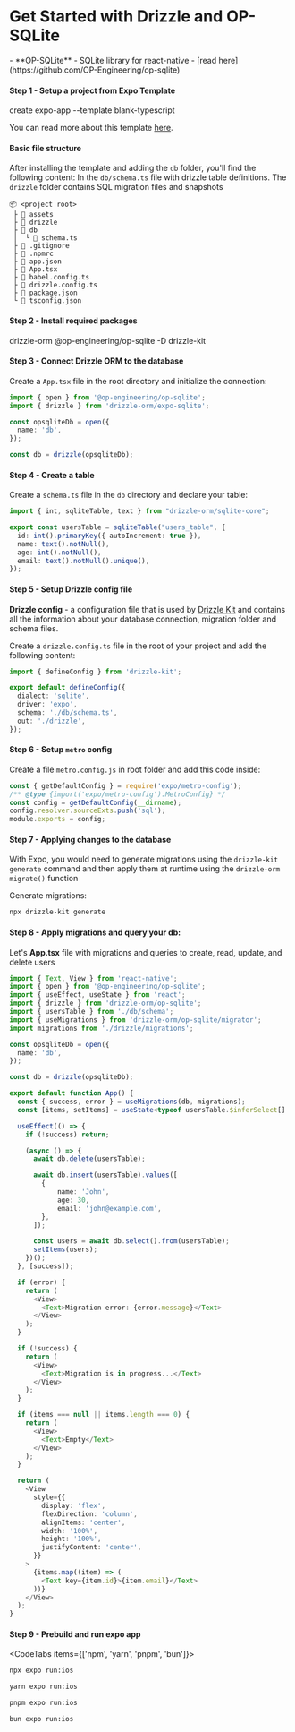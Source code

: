 
<Breadcrumbs/>

# Get Started with Drizzle and OP-SQLite

<Prerequisites>  
  - **OP-SQLite** - SQLite library for react-native - [read here](https://github.com/OP-Engineering/op-sqlite)
</Prerequisites>


#### Step 1 - Setup a project from Expo Template
<Npx>
create expo-app --template blank-typescript
</Npx>

You can read more about this template [here](https://docs.expo.dev/more/create-expo/#create-a-new-project).

#### Basic file structure

After installing the template and adding the `db` folder, you'll find the following content: In the `db/schema.ts` file with drizzle table definitions. The `drizzle` folder contains SQL migration files and snapshots

```plaintext
📦 <project root>
 ├ 📂 assets
 ├ 📂 drizzle
 ├ 📂 db
 │  └ 📜 schema.ts
 ├ 📜 .gitignore
 ├ 📜 .npmrc
 ├ 📜 app.json
 ├ 📜 App.tsx
 ├ 📜 babel.config.ts
 ├ 📜 drizzle.config.ts
 ├ 📜 package.json
 └ 📜 tsconfig.json
```

#### Step 2 - Install required packages
<Npm>
  drizzle-orm @op-engineering/op-sqlite
  -D drizzle-kit
</Npm>

#### Step 3 - Connect Drizzle ORM to the database

Create a `App.tsx` file in the root directory and initialize the connection:

```ts
import { open } from '@op-engineering/op-sqlite';
import { drizzle } from 'drizzle-orm/expo-sqlite';

const opsqliteDb = open({
  name: 'db',
});

const db = drizzle(opsqliteDb);
```

#### Step 4 - Create a table

Create a `schema.ts` file in the `db` directory and declare your table:

```typescript copy filename="src/db/schema.ts"
import { int, sqliteTable, text } from "drizzle-orm/sqlite-core";

export const usersTable = sqliteTable("users_table", {
  id: int().primaryKey({ autoIncrement: true }),
  name: text().notNull(),
  age: int().notNull(),
  email: text().notNull().unique(),
});
```

#### Step 5 - Setup Drizzle config file

**Drizzle config** - a configuration file that is used by [Drizzle Kit](https://orm.drizzle.team/kit-docs/overview) and contains all the information about your database connection, migration folder and schema files.

Create a `drizzle.config.ts` file in the root of your project and add the following content:

```ts
import { defineConfig } from 'drizzle-kit';

export default defineConfig({
  dialect: 'sqlite',
  driver: 'expo',
  schema: './db/schema.ts',
  out: './drizzle',
});
```

#### Step 6 - Setup `metro` config

Create a file `metro.config.js` in root folder and add this code inside:

```js copy filename="metro.config.js"
const { getDefaultConfig } = require('expo/metro-config');
/** @type {import('expo/metro-config').MetroConfig} */
const config = getDefaultConfig(__dirname);
config.resolver.sourceExts.push('sql');
module.exports = config;
```

#### Step 7 - Applying changes to the database

With Expo, you would need to generate migrations using the `drizzle-kit generate` command and then apply them at runtime using the `drizzle-orm` `migrate()` function

Generate migrations:
```bash copy
npx drizzle-kit generate
```

#### Step 8 - Apply migrations and query your db:

Let's **App.tsx** file with migrations and queries to create, read, update, and delete users

```ts copy
import { Text, View } from 'react-native';
import { open } from '@op-engineering/op-sqlite';
import { useEffect, useState } from 'react';
import { drizzle } from 'drizzle-orm/op-sqlite';
import { usersTable } from './db/schema';
import { useMigrations } from 'drizzle-orm/op-sqlite/migrator';
import migrations from './drizzle/migrations';

const opsqliteDb = open({
  name: 'db',
});

const db = drizzle(opsqliteDb);

export default function App() {
  const { success, error } = useMigrations(db, migrations);
  const [items, setItems] = useState<typeof usersTable.$inferSelect[] | null>(null);

  useEffect(() => {
    if (!success) return;

    (async () => {
      await db.delete(usersTable);

      await db.insert(usersTable).values([
        {
            name: 'John',
            age: 30,
            email: 'john@example.com',
        },
      ]);

      const users = await db.select().from(usersTable);
      setItems(users);
    })();
  }, [success]);

  if (error) {
    return (
      <View>
        <Text>Migration error: {error.message}</Text>
      </View>
    );
  }

  if (!success) {
    return (
      <View>
        <Text>Migration is in progress...</Text>
      </View>
    );
  }

  if (items === null || items.length === 0) {
    return (
      <View>
        <Text>Empty</Text>
      </View>
    );
  }

  return (
    <View
      style={{
        display: 'flex',
        flexDirection: 'column',
        alignItems: 'center',
        width: '100%',
        height: '100%',
        justifyContent: 'center',
      }}
    >
      {items.map((item) => (
        <Text key={item.id}>{item.email}</Text>
      ))}
    </View>
  );
}
```

#### Step 9 - Prebuild and run expo app

<CodeTabs items={['npm', 'yarn', 'pnpm', 'bun']}>
```bash copy
npx expo run:ios
```
```bash copy
yarn expo run:ios
```
```bash copy
pnpm expo run:ios
```
```bash copy
bun expo run:ios
```
</CodeTabs>
